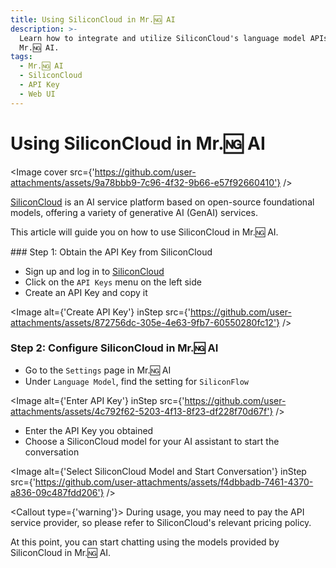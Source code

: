 ```yaml
---
title: Using SiliconCloud in Mr.🆖 AI
description: >-
  Learn how to integrate and utilize SiliconCloud's language model APIs in
  Mr.🆖 AI.
tags:
  - Mr.🆖 AI
  - SiliconCloud
  - API Key
  - Web UI
---
```


# Using SiliconCloud in Mr.🆖 AI

<Image
  cover
  src={'https://github.com/user-attachments/assets/9a78bbb9-7c96-4f32-9b66-e57f92660410'}
/>

[SiliconCloud](https://siliconflow.cn/) is an AI service platform based on open-source foundational models, offering a variety of generative AI (GenAI) services.

This article will guide you on how to use SiliconCloud in Mr.🆖 AI.

<Steps>
### Step 1: Obtain the API Key from SiliconCloud

- Sign up and log in to [SiliconCloud](https://cloud.siliconflow.cn/account/ak)
- Click on the `API Keys` menu on the left side
- Create an API Key and copy it

<Image
  alt={'Create API Key'}
  inStep
  src={'https://github.com/user-attachments/assets/872756dc-305e-4e63-9fb7-60550280fc12'}
/>

### Step 2: Configure SiliconCloud in Mr.🆖 AI

- Go to the `Settings` page in Mr.🆖 AI
- Under `Language Model`, find the setting for `SiliconFlow`

<Image
  alt={'Enter API Key'}
  inStep
  src={'https://github.com/user-attachments/assets/4c792f62-5203-4f13-8f23-df228f70d67f'}
/>

- Enter the API Key you obtained
- Choose a SiliconCloud model for your AI assistant to start the conversation

<Image
  alt={'Select SiliconCloud Model and Start Conversation'}
  inStep
  src={'https://github.com/user-attachments/assets/f4dbbadb-7461-4370-a836-09c487fdd206'}
/>

<Callout type={'warning'}>
  During usage, you may need to pay the API service provider, so please refer to SiliconCloud's
  relevant pricing policy.
</Callout>

</Steps>

At this point, you can start chatting using the models provided by SiliconCloud in Mr.🆖 AI.
